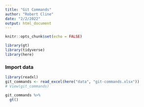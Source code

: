 ```yaml
---
title: "Git Commands"
author: "Robert Cline"
date: "2/2/2022"
output: html_document
---
```


```r
knitr::opts_chunk$set(echo = FALSE) 

library(gt)
library(tidyverse)
library(here)
```

### Import data
```r
library(readxl)
git_commands <- read_excel(here("data", "git-commands.xlsx"))
# View(git_commands)
```

```r
git_commands %>% 
  gt()
```
 
 